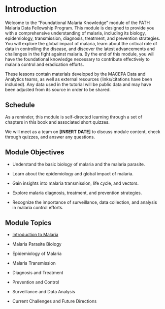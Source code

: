 # Introduction {.unnumbered}

Welcome to the "Foundational Malaria Knowledge" module of the PATH Malaria Data Fellowship Program. This module is designed to provide you with a comprehensive understanding of malaria, including its biology, epidemiology, transmission, diagnosis, treatment, and prevention strategies. You will explore the global impact of malaria, learn about the critical role of data in controlling the disease, and discover the latest advancements and challenges in the fight against malaria. By the end of this module, you will have the foundational knowledge necessary to contribute effectively to malaria control and eradication efforts.

These lessons contain materials developed by the MACEPA Data and Analytics teams, as well as external resources (links/citations have been included). Any data used in the tutorial will be public data and may have been adjusted from its source in order to be shared.

## Schedule

As a reminder, this module is self-directed learning through a set of chapters in this book and associated short quizzes.

We will meet as a team on **\[INSERT DATE\]** to discuss module content, check through quizzes, and answer any questions.

## Module Objectives

-   Understand the basic biology of malaria and the malaria parasite.

-   Learn about the epidemiology and global impact of malaria.

-   Gain insights into malaria transmission, life cycle, and vectors.

-   Explore malaria diagnosis, treatment, and prevention strategies.

-   Recognize the importance of surveillance, data collection, and analysis in malaria control efforts.

## Module Topics

-   [Introduction to Malaria](topic1-intro.qmd)

-   Malaria Parasite Biology

-   Epidemiology of Malaria

-   Malaria Transmission

-   Diagnosis and Treatment

-   Prevention and Control

-   Surveillance and Data Analysis

-   Current Challenges and Future Directions

